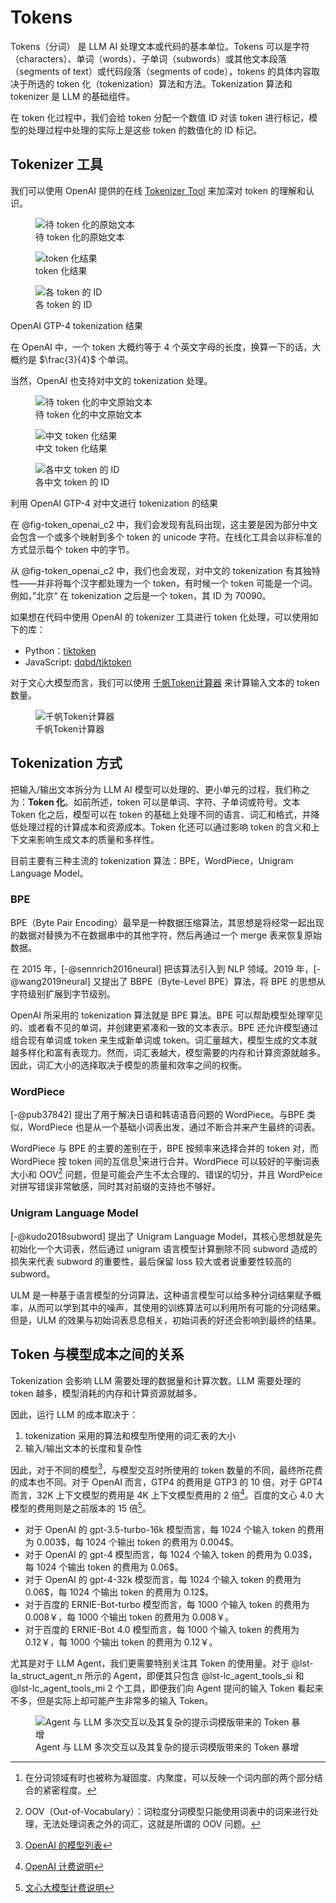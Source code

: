 # Tokens

Tokens（分词） 是 LLM AI 处理文本或代码的基本单位。Tokens 可以是字符（characters）、单词（words）、子单词（subwords）或其他文本段落（segments of text）或代码段落（segments of code），tokens 的具体内容取决于所选的 token 化（tokenization）算法和方法。Tokenization 算法和 tokenizer 是 LLM 的基础组件。

在 token 化过程中，我们会给 token 分配一个数值 ID 对该 token 进行标记，模型的处理过程中处理的实际上是这些 token 的数值化的 ID 标记。

## Tokenizer 工具
我们可以使用 OpenAI 提供的在线 [Tokenizer Tool](https://platform.openai.com/tokenizer) 来加深对 token 的理解和认识。

![待 token 化的原始文本](./images/token_openai_demo_1.jpg){#fig-token_openai_1}

::: {#fig-elephants layout-ncol=2}

![token 化结果](./images/token_openai_demo_2.jpg){#fig-token_openai_2}

![各 token 的 ID](./images/token_openai_demo_3.jpg){#fig-token_openai_3}

OpenAI GTP-4 tokenization 结果
:::

在 OpenAI 中，一个 token 大概约等于 4 个英文字母的长度，换算一下的话，大概约是 $\frac{3}{4}$ 个单词。

当然，OpenAI 也支持对中文的 tokenization 处理。 

![待 token 化的中文原始文本](./images/token_openai_demo_c_1.jpg){#fig-token_openai_c1}

::: {#fig-open_token layout-ncol=2}

![中文 token 化结果](./images/token_openai_demo_c_2.jpg){#fig-token_openai_c2}

![各中文 token 的 ID](./images/token_openai_demo_c_3.jpg){#fig-token_openai_c3}

利用 OpenAI GTP-4 对中文进行 tokenization 的结果
:::

:::{.callout-warning}
在 @fig-token_openai_c2 中，我们会发现有乱码出现，这主要是因为部分中文会包含一个或多个映射到多个 token 的 unicode 字符。在线化工具会以非标准的方式显示每个 token 中的字节。
:::

从 @fig-token_openai_c2 中，我们也会发现，对中文的 tokenization 有其独特性——并非将每个汉字都处理为一个 token，有时候一个 token 可能是一个词。例如，”北京“ 在 tokenization 之后是一个 token，其 ID 为 70090。

如果想在代码中使用 OpenAI 的 tokenizer 工具进行 token 化处理，可以使用如下的库：

* Python：[tiktoken](https://github.com/openai/tiktoken)
* JavaScript: [dqbd/tiktoken](https://github.com/dqbd/tiktoken)

对于文心大模型而言，我们可以使用 [千帆Token计算器](https://console.bce.baidu.com/tools/#/tokenizer) 来计算输入文本的 token 数量。

![千帆Token计算器](./images/wenxi_tokenizer.jpg){#fig-wenxin_tokenizer}

## Tokenization 方式
把输入/输出文本拆分为 LLM AI 模型可以处理的、更小单元的过程，我们称之为：**Token 化**。如前所述，token 可以是单词、字符、子单词或符号。文本 Token 化之后，模型可以在 token 的基础上处理不同的语言、词汇和格式，并降低处理过程的计算成本和资源成本。Token 化还可以通过影响 token 的含义和上下文来影响生成文本的质量和多样性。

目前主要有三种主流的 tokenization 算法：BPE，WordPiece，Unigram Language Model。

### BPE
BPE（Byte Pair Encoding）最早是一种数据压缩算法，其思想是将经常一起出现的数据对替换为不在数据串中的其他字符，然后再通过一个 merge 表来恢复原始数据。

在 2015 年，[-@sennrich2016neural] 把该算法引入到 NLP 领域。2019 年，[-@wang2019neural] 又提出了 BBPE（Byte-Level BPE）算法，将 BPE 的思想从字符级别扩展到字节级别。

OpenAI 所采用的 tokenization 算法就是 BPE 算法。BPE 可以帮助模型处理罕见的、或者看不见的单词，并创建更紧凑和一致的文本表示。BPE 还允许模型通过组合现有单词或 token 来生成新单词或 token。词汇量越大，模型生成的文本就越多样化和富有表现力。然而，词汇表越大，模型需要的内存和计算资源就越多。因此，词汇大小的选择取决于模型的质量和效率之间的权衡。

### WordPiece
[-@pub37842] 提出了用于解决日语和韩语语音问题的 WordPiece。与BPE 类似，WordPiece 也是从一个基础小词表出发，通过不断合并来产生最终的词表。

WordPiece 与 BPE 的主要的差别在于，BPE 按频率来选择合并的 token 对，而 WordPiece 按 token 间的互信息[^1]来进行合并。WordPiece 可以较好的平衡词表大小和 OOV[^2] 问题，但是可能会产生不太合理的、错误的切分，并且 WordPeice 对拼写错误非常敏感，同时其对前缀的支持也不够好。

### Unigram Language Model
[-@kudo2018subword] 提出了 Unigram Language Model，其核心思想就是先初始化一个大词表，然后通过 unigram 语言模型计算删除不同 subword 造成的损失来代表 subword 的重要性，最后保留 loss 较大或者说重要性较高的 subword。

ULM 是一种基于语言模型的分词算法，这种语言模型可以给多种分词结果赋予概率，从而可以学到其中的噪声，其使用的训练算法可以利用所有可能的分词结果。但是，ULM 的效果与初始词表息息相关，初始词表的好还会影响到最终的结果。

## Token 与模型成本之间的关系
Tokenization 会影响 LLM 需要处理的数据量和计算次数。LLM 需要处理的 token 越多，模型消耗的内存和计算资源就越多。

因此，运行 LLM 的成本取决于：

1. tokenization 采用的算法和模型所使用的词汇表的大小
2. 输入/输出文本的长度和复杂性

因此，对于不同的模型[^3]，与模型交互时所使用的 token 数量的不同，最终所花费的成本也不同。对于 OpenAI 而言，GTP4 的费用是 GTP3 的 10 倍，对于 GPT4 而言，32K 上下文模型的费用是 4K 上下文模型费用的 2 倍[^4]。百度的文心 4.0 大模型的费用则是之前版本的 15 倍[^5]。

* 对于 OpenAI 的 gpt-3.5-turbo-16k 模型而言，每 1024 个输入 token 的费用为 0.003\$，每 1024 个输出 token 的费用为 0.004\$。
* 对于 OpenAI 的 gpt-4 模型而言，每 1024 个输入 token 的费用为 0.03\$，每 1024 个输出 token 的费用为 0.06\$。
* 对于 OpenAI 的 gpt-4-32k 模型而言，每 1024 个输入 token 的费用为 0.06\$，每 1024 个输出 token 的费用为 0.12\$。
* 对于百度的 ERNIE-Bot-turbo 模型而言，每 1000 个输入 token 的费用为 0.008￥，每 1000 个输出 token 的费用为 0.008￥。
* 对于百度的 ERNIE-Bot 4.0 模型而言，每 1000 个输入 token 的费用为 0.12￥，每 1000 个输出 token 的费用为 0.12￥。

尤其是对于 LLM Agent，我们更需要特别关注其 Token 的使用量。对于 @lst-la_struct_agent_n 所示的 Agent，即便其只包含 @lst-lc_agent_tools_si 和 @lst-lc_agent_tools_mi 2 个工具，即便我们向 Agent 提问的输入 Token 看起来不多，但是实际上却可能产生非常多的输入 Token。

![Agent 与 LLM 多次交互以及其复杂的提示词模版带来的 Token 暴增](./images/agent_tokens_demo.jpg){#fig-agent_tokens_demo}

[^1]: 在分词领域有时也被称为凝固度、内聚度，可以反映一个词内部的两个部分结合的紧密程度。

[^2]: OOV（Out-of-Vocabulary）：词粒度分词模型只能使用词表中的词来进行处理，无法处理词表之外的词汇，这就是所谓的 OOV 问题。

[^3]: [OpenAI 的模型列表](https://platform.openai.com/docs/models)

[^4]: [OpenAI 计费说明](https://openai.com/pricing)

[^5]: [文心大模型计费说明](https://cloud.baidu.com/doc/WENXINWORKSHOP/s/Blfmc9dlf)
